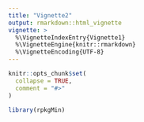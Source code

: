 ```yaml
---
title: "Vignette2"
output: rmarkdown::html_vignette
vignette: >
  %\VignetteIndexEntry{Vignette1}
  %\VignetteEngine{knitr::rmarkdown}
  %\VignetteEncoding{UTF-8}
---
```


```r
knitr::opts_chunk$set(
  collapse = TRUE,
  comment = "#>"
)
```

```r
library(rpkgMin)
```
